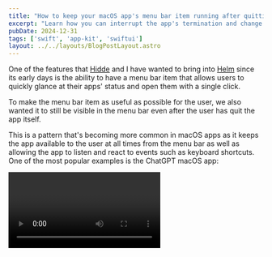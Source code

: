 ```yaml
---
title: "How to keep your macOS app's menu bar item running after quitting the app"
excerpt: "Learn how you can interrupt the app's termination and change your app's activation policy to keep the menu bar item running after the app has been quit."
pubDate: 2024-12-31
tags: ['swift', 'app-kit', 'swiftui']
layout: ../../layouts/BlogPostLayout.astro
---
```



One of the features that [Hidde](https://x.com/hiddevdploeg) and I have wanted to bring into [Helm](https://helm-app.com/) since its early days is the ability to have a menu bar item that allows users to quickly glance at their apps' status and open them with a single click.

To make the menu bar item as useful as possible for the user, we also wanted it to still be visible in the menu bar even after the user has quit the app itself. 

This is a pattern that's becoming more common in macOS apps as it keeps the app available to the user at all times from the menu bar as well as allowing the app to listen and react to events such as keyboard shortcuts. One of the most popular examples is the ChatGPT macOS app:

<Video name="chat-gpt-app-demo.mp4" />

I actually prefer this to what some other apps do, which is launching helper apps or agents that run in the background and that are harder to quit. With this approach, the user has full control over the app and can quit it at any time from the menu bar.

## Writing a `MenuBarExtra`

Adding a menu bar item to your app using SwiftUI is very simple. You just need to add a `MenuBarExtra` to your app's `App` struct and provide it with the view that should display when the user clicks on the menu bar item:

```swift:HelmApp.swift
@main
struct HelmApp: App {
    // ...

    var body: some Scene {
        // ...
        MenuBarExtra("Helm for App Store Connect", image: "helm-menubar") {
            MenuBarView()
        }
        .menuBarExtraStyle(.window)
    }
}
```

With just these few lines of code, a new menu bar item will appear whenever your app is running and, when clicked, will display the `MenuBarView` view:

<Video name="menu-bar-demo.mp4" />

Unfortunately, the menu bar item will disappear as soon as the user quits the app as it is attached to the same app's process and, to keep it running, we need to write some additional code.

## Interrupting the app's termination

As you will probably have guessed by now, the way to keep the menu bar item visible after the user quits the app is to avoid the app termination. 

Apple provides developers with a way to control and modify the app's termination process by implementing the [applicationShouldTerminate]() method in the app's delegate.

```swift:NSApplicationDelegate.swift
func applicationShouldTerminate(_ sender: NSApplication) -> NSApplication.TerminateReply
```

This method is called whenever the app is about to terminate and expects the developer to return a `TerminateReply` value, which can be one of the following:

```swift:TerminateReply.swift
public enum TerminateReply : UInt, @unchecked Sendable {
    case terminateCancel = 0
    case terminateNow = 1
    case terminateLater = 2
}
```

By listening to these termination events and returning `terminateCancel`, we can interrupt the app's termination and keep it running to keep the menu bar item visible. However, doing so will not close any of the windows and will also keep both the dock icon as if the app was still open and the app icon visible in the app switcher, which would be counterintuitive to the user.

To solve this, we can manually close all the windows and change the app's activation policy to `.accessory`, which will hide the dock icon and remove the app from the app switcher:

```swift:AppDelegate.swift
import Foundation
import Cocoa

class AppDelegate: NSObject, NSApplicationDelegate {
    func applicationShouldTerminate(_ sender: NSApplication) -> NSApplication.TerminateReply {
        guard sender.activationPolicy() != .accessory else {
            return .terminateNow
        }

        return quit(sender)
    }
    
    private func quit(_ app: NSApplication) -> NSApplication.TerminateReply {
        app.windows.filter { $0.title != "Item-0" }.forEach { $0.close() }
        app.setActivationPolicy(.accessory)
        return .terminateCancel
    }
}
```

> Note how the snippet above closes all the windows except for the one with the title "Item-0". This is because the `MenuBarExtra` view is displayed in a window with this title and we must keep it open to ensure the user can still interact with the menu bar item. While it seems to do the job, I am not certain this is the best way to handle this and I would love to hear your thoughts on this. 

To make use of the new `AppDelegate` class in `SwiftUI`, we must explicitly declare it in the `@main` App struct:

```swift:HelmApp.swift
@main
struct HelmApp: App {
    @NSApplicationDelegateAdaptor(AppDelegate.self) var appDelegate
    
    // ...
}
```

## Quitting from the menu bar item

Now that we have interrupted the app's termination process, we need to add a button to the menu bar item that allows the user to quit the app at any time. If the app is running with the `regular` activation policy and the user clicks on the quit button in the menu bar item, the app should terminate as expected:

```swift:MenuBarView.swift
import SwiftUI

struct MenuBarView: View {
    @AppStorage("shouldTerminate", store: Global.groupDefaults) var shouldTerminate: Bool = false
    
    var body: some View {
        VStack(spacing: 6) {
            Button(action: {
                shouldTerminate = true
                NSApplication.shared.terminate(self)
            }) {
                HStack {
                    Text("Quit Helm Completely")
                    Spacer()
                    Text("⌘ Q")
                        .foregroundStyle(.tertiary)
                }
            }
            .keyboardShortcut("q", modifiers: .command)
            .padding([.horizontal, .bottom], 6)
        }
    }
}
```

As well as invoking the termination process, we are also setting a small flag in the app's `UserDefaults` to quit the app completely and to be able to tell that the user has clicked on the quit button in the menu bar item from the app's delegate:

```swift:AppDelegate.swift
import Foundation
import Cocoa

class AppDelegate: NSObject, NSApplicationDelegate {
    func applicationShouldTerminate(_ sender: NSApplication) -> NSApplication.TerminateReply {
        quit(sender)
    }
    
    private func quit(_ app: NSApplication) -> NSApplication.TerminateReply {
        let shouldTerminate = Global.groupDefaults.bool(forKey: "shouldTerminate")
        guard !shouldTerminate, app.activationPolicy() != .accessory else { return .terminateNow }

        app.windows.filter { $0.title != "Item-0" }.forEach { $0.close() }
        app.setActivationPolicy(.accessory)
        return .terminateCancel
    }
}
```

> You don't really need to use `UserDefaults` to store the `shouldTerminate` flag and you can set a variable on the `AppDelegate` class instead. What I wish you could do though is to get more information about the `sender` that is passed to the `terminate` method from the `AppDelegate`.

## Switching back to the regular activation policy

If the user has quit the app and wants to open the app back up from the menu bar, you will need to add some code to change the app's activation policy so that the app shows in the dock icon and the app switcher and bring the latest open window back to the front:

```swift:MenuBarView.swift
import SwiftUI

struct MenuBarView: View {
    // ...
    @Environment(\.openWindow) var openWindow
    
    var body: some View {
        VStack(spacing: 6) {
            Button {
                openWindow(id: "helmStart")
                
                if NSApp.activationPolicy() == .accessory {
                    // https://stackoverflow.com/a/73873296
                    NSApp.unhide(self)
                    
                    if let window = NSApp.windows.first {
                        window.makeKeyAndOrderFront(self)
                        window.setIsVisible(true)
                    }
                    
                    NSApp.setActivationPolicy(.regular)
                }
            } label: {
                HStack {
                    Text("Open Helm…")
                    Spacer()
                    Text("⌘ O")
                        .foregroundStyle(.tertiary)
                }
            }
            .keyboardShortcut("o", modifiers: .command)
            .padding(.horizontal, 6)

            Divider()

            // ...
        }
    }
}
```

## Allowing the user to opt-out

While this solution works great and keeps the menu bar item visible at all times, some users might want to opt out of this behavior and quit the app completely when they close the app's window. For this reason, I would suggest that you add a setting in your app's preferences that the user can toggle to enable or disable this feature:

```swift:AppDelegate.swift
import Foundation
import Cocoa

class AppDelegate: NSObject, NSApplicationDelegate {
    func applicationShouldTerminate(_ sender: NSApplication) -> NSApplication.TerminateReply {
        quit(sender)
    }
    
    private func quit(_ app: NSApplication) -> NSApplication.TerminateReply {
        let shouldTerminate = Global.groupDefaults.bool(forKey: "shouldTerminate")
        let keepMenuBarItemRunningOnQuit = Global.groupDefaults.bool(forKey: "keepMenuBarRunningOnQuit")
        guard !shouldTerminate, keepMenuBarItemRunningOnQuit, app.activationPolicy() != .accessory else { return .terminateNow }

        app.windows.filter { $0.title != "Item-0" }.forEach { $0.close() }
        app.setActivationPolicy(.accessory)
        return .terminateCancel
    }
}
```
